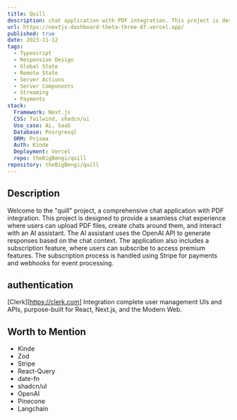 ```yaml
---
title: Quill
description: chat application with PDF integration. This project is designed to provide a seamless chat experience where users can upload PDF files, create chats around them, and interact with an AI assistant.
url: https://nextjs-dashboard-theta-three-87.vercel.app/
published: true
date: 2023-11-12
tags:
  - Typescript
  - Responsive Design
  - Global State
  - Remote State
  - Server Actions
  - Server Components
  - Streaming
  - Payments
stack:
  Framework: Next.js
  CSS: Tailwind, shadcn/ui
  Use_case: Ai, SaaS
  Database: Posrgresql
  ORM: Prisma
  Auth: Kinde
  Deployment: Vercel
  repo: theBigBengi/quill
repository: theBigBengi/quill
---
```


## Description

Welcome to the "quill" project, a comprehensive chat application with PDF integration. This project is designed to provide a seamless chat experience where users can upload PDF files, create chats around them, and interact with an AI assistant. The AI assistant uses the OpenAI API to generate responses based on the chat context. The application also includes a subscription feature, where users can subscribe to access premium features. The subscription process is handled using Stripe for payments and webhooks for event processing.

## authentication

[Clerk][https://clerk.com] Integration complete user management UIs and APIs, purpose-built for React, Next.js, and the Modern Web.

## Worth to Mention

- Kinde
- Zod
- Stripe
- React-Query
- date-fn
- shadcn/uI
- OpenAI
- Pinecone
- Langchain
